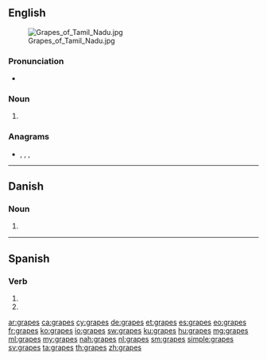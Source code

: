 ==English==
[[File:Grapes of Tamil Nadu.jpg|thumb]]
===Pronunciation===
* {{IPA|/ɡɹeɪps/|lang=en}}

===Noun===
{{head|en|noun plural form}}

# {{plural of|grape|lang=en}}

===Anagrams===
* {{l|en|gapers}}, {{l|en|gasper}}, {{l|en|pagers}}, {{l|en|sparge}}

----

==Danish==

===Noun===
{{head|da|noun form|g=c}}

# {{genitive singular indefinite of|grape|lang=da}}

----

==Spanish==

===Verb===
{{es-verb-form}}

# {{es-verb form of|ending=ar|mood=imperative|sense=negative|pers=2|formal=no|number=singular|grapar}}
# {{es-verb form of|ending=ar|mood=subjunctive|tense=present|pers=2|formal=no|number=singular|grapar}}

[[ar:grapes]]
[[ca:grapes]]
[[cy:grapes]]
[[de:grapes]]
[[et:grapes]]
[[es:grapes]]
[[eo:grapes]]
[[fr:grapes]]
[[ko:grapes]]
[[io:grapes]]
[[sw:grapes]]
[[ku:grapes]]
[[hu:grapes]]
[[mg:grapes]]
[[ml:grapes]]
[[my:grapes]]
[[nah:grapes]]
[[nl:grapes]]
[[sm:grapes]]
[[simple:grapes]]
[[sv:grapes]]
[[ta:grapes]]
[[th:grapes]]
[[zh:grapes]]